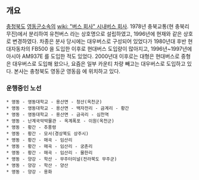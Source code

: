 == 개요 ==
[[충청북도]] [[영동군]]소속의 [[wiki: "버스 회사" 시내버스 회사]].
1978년 충북교통(현 충북리무진)에서 분리하여 유천버스 라는 상호명으로 설립하였고, 1996년에 현재와 같은 상호로 변경하였다.  
차종은 분사 당시에는 대우버스로 구성되어 있었다가 1980년대 후반 현대자동차의 FB500 을 도입한 이후로 현대버스 도입량이 많아지고, 1996년~1997년에 아시아 AM937E 를 도입한 적도 있었다. 2000년대 이후로는 대형은 현대버스로 중형은 대우버스로 도입해 왔으나, 요즘은 일부 카운티 차량 빼고는 대우버스로 도입하고 있다. 
본사는 충청북도 영동군 영동읍 에 위치하고 있다. 

=== 운행중인 노선 ===
 * 영동 - 영동대학교 - 용산면 - 청산(옥천군)
 * 영동 - 영동대학교 - 용산면 - 백자전리 - 금계리 - 황간
 * 영동 - 영동대학교 - 용산면 - 금곡리 - 심천역 
 * 영동 - 난계국악박물관 - 옥계폭포 - 이원(옥천군)
 * 영동 - 황간 - 추풍령
 * 영동 - 황간 - 모서(경상북도 상주시)
 * 영동 - 황간 - 매곡 - 임산리
 * 영동 - 황간 - 매곡 - 임산리 - 궁촌리
 * 영동 - 황간 - 매곡 - 임산리 - 물한리
 * 영동 - 양강 - 학산 - 무주터미널(전라북도 무주군)
 * 영동 - 양강 - 학산 - 양산
 * 영동 - 양강 - 용화
